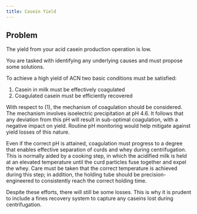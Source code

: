 ```yaml
---
title: Casein Yield
---
```


::: {.callout-important}

## Problem

The yield from your acid casein
production operation is low.

You are tasked with identifying any
underlying causes and must propose
some solutions.

:::

To achieve a high yield of ACN two
basic conditions must be satisfied:

1. Casein in milk must be effectively coagulated
2. Coagulated casein must be efficiently recovered

With respect to (1), the mechanism of coagulation
should be considered.
The mechanism involves isoelectric precipitation
at pH 4.6.
It follows that any deviation from this pH will
result in sub-optimal coagulation, with a negative
impact on yield.
Routine pH monitoring would help mitigate against 
yield losses of this nature. 

Even if the correct pH is attained, coagulation
must progress to a degree that enables effective
separation of curds and whey during centrifugation.
This is normally aided by a cooking step, in which
the acidified milk is held at an elevated temperature
until the curd particles fuse together and expel the
whey.
Care must be taken that the correct temperature is
achieved during this step; in addition, the holding
tube should be precision-engineered to consistently
reach the correct holding time.

Despite these efforts, there will still be some losses.
This is why it is prudent to include a fines recovery system
to capture any caseins lost during centrifugation.
